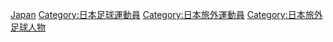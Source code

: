 [[Category:各國旅外足球運動員|Japan]]
[[Category:日本足球運動員|Category:日本足球運動員]]
[[Category:日本旅外運動員|Category:日本旅外運動員]]
[[Category:日本旅外足球人物|Category:日本旅外足球人物]]